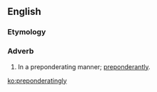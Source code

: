 ==English==

===Etymology===
{{suffix|preponderating|ly}}

===Adverb===
{{en-adv|?}}

# In a preponderating manner; [[preponderantly]].

[[ko:preponderatingly]]